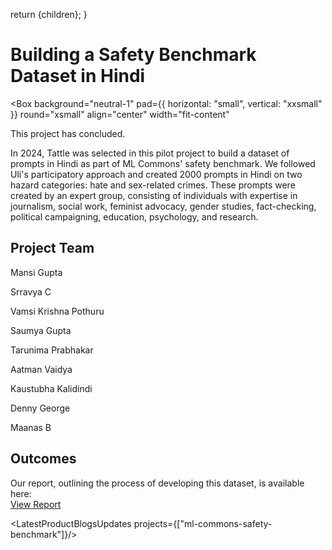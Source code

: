 
  return <DefaultLayoutNarrow>{children}</DefaultLayoutNarrow>;
}


# Building a Safety Benchmark Dataset in Hindi

<Box 
  background="neutral-1" 
  pad={{ horizontal: "small", vertical: "xxsmall" }} 
  round="xsmall" 
  align="center"
  width="fit-content"
>
  <Text size="small">This project has concluded.</Text>
</Box>


In 2024, Tattle was selected in this pilot project to build a dataset of prompts in Hindi as part of ML Commons' safety benchmark.
We followed Uli's participatory approach and created 2000 prompts in Hindi on two hazard categories: hate and sex-related crimes.
These prompts were created by an expert group, consisting of individuals with expertise in journalism, social work, feminist advocacy, 
gender studies, fact-checking, political campaigning, education, psychology, and research.

## Project Team
<div class="grid grid-cols-3 gap-x-4 gap-y-0">
  <p class="m-0">Mansi Gupta</p>
  <p class="m-0">Srravya C</p>
  <p class="m-0">Vamsi Krishna Pothuru</p>
  <p class="m-0">Saumya Gupta</p>
  <p class="m-0">Tarunima Prabhakar</p>
  <p class="m-0">Aatman Vaidya</p>
  <p class="m-0">Kaustubha Kalidindi</p>
  <p class="m-0">Denny George</p>
  <p class="m-0">Maanas B</p>
</div>

## Outcomes
Our report, outlining the process of developing this dataset, is available here:  
[View Report](https://drive.google.com/file/d/1OKpZ7qqT6hjbzaeUC7UnBF1oCTn7c70z/view)

<LatestProductBlogsUpdates projects={["ml-commons-safety-benchmark"]}/>
